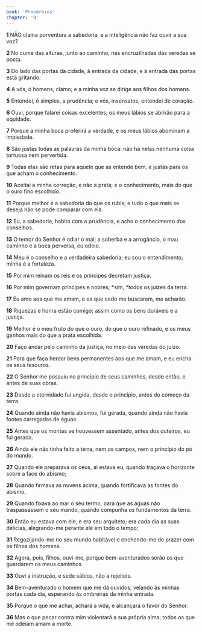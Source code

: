 ```yaml
---
book: 'Provérbios'
chapter: '8'
---
```


**1** NÃO clama porventura a sabedoria, e a inteligência não faz ouvir a sua voz?

**2** No cume das alturas, junto ao caminho, nas encruzilhadas das veredas se posta.

**3** Do lado das portas da cidade, à entrada da cidade, e à entrada das portas está gritando:

**4** A vós, ó homens, clamo; e a minha voz se dirige aos filhos dos homens.

**5** Entendei, ó simples, a prudência; e vós, insensatos, entendei de coração.

**6** Ouvi, porque falarei coisas excelentes; os meus lábios se abrirão para a equidade.

**7** Porque a minha boca proferirá a verdade, e os meus lábios abominam a impiedade.

**8** São justas todas as palavras da minha boca: não há nelas nenhuma coisa tortuosa nem pervertida.

**9** Todas elas são retas para aquele que as entende bem, e justas para os que acham o conhecimento.

**10** Aceitai a minha correção, e não a prata; e o conhecimento, mais do que o ouro fino escolhido.

**11** Porque melhor é a sabedoria do que os rubis; e tudo o que mais se deseja não se pode comparar com ela.

**12** Eu, a sabedoria, habito com a prudência, e acho o conhecimento dos conselhos.

**13** O temor do Senhor é odiar o mal; a soberba e a arrogância, o mau caminho e a boca perversa, eu odeio.

**14** Meu é o conselho e a verdadeira sabedoria; eu sou o entendimento; minha é a fortaleza.

**15** Por mim reinam os reis e os príncipes decretam justiça.

**16** Por mim governam príncipes e nobres; *sim, *todos os juízes da terra.

**17** Eu amo aos que me amam, e os que cedo me buscarem, me acharão.

**18** Riquezas e honra estão comigo; assim como os bens duráveis e a justiça.

**19** Melhor é o meu fruto do que o ouro, do que o ouro refinado, e os meus ganhos mais do que a prata escolhida.

**20** Faço andar pelo caminho da justiça, no meio das veredas do juízo.

**21** Para que faça herdar bens permanentes aos que me amam, e eu encha os seus tesouros.

**22** O Senhor me possuiu no princípio de seus caminhos, desde então, e antes de suas obras.

**23** Desde a eternidade fui ungida, desde o princípio, antes do começo da terra.

**24** Quando ainda não havia abismos, fui gerada, quando ainda não havia fontes carregadas de águas.

**25** Antes que os montes se houvessem assentado, antes dos outeiros, eu fui gerada.

**26** Ainda ele não tinha feito a terra, nem os campos, nem o princípio do pó do mundo.

**27** Quando ele preparava os céus, aí estava eu, quando traçava o horizonte sobre a face do abismo;

**28** Quando firmava as nuvens acima, quando fortificava as fontes do abismo,

**29** Quando fixava ao mar o seu termo, para que as águas não traspassassem o seu mando, quando compunha os fundamentos da terra.

**30** Então eu estava com ele, e era seu arquiteto; era cada dia as suas delícias, alegrando-me perante ele em todo o tempo;

**31** Regozijando-me no seu mundo habitável e enchendo-me de prazer com os filhos dos homens.

**32** Agora, pois, filhos, ouvi-me, porque bem-aventurados serão os que guardarem os meus caminhos.

**33** Ouvi a instrução, e sede sábios, não a rejeiteis.

**34** Bem-aventurado o homem que me dá ouvidos, velando às minhas portas cada dia, esperando às ombreiras da minha entrada.

**35** Porque o que me achar, achará a vida, e alcançará o favor do Senhor.

**36** Mas o que pecar contra mim violentará a sua própria alma; todos os que me odeiam amam a morte.
